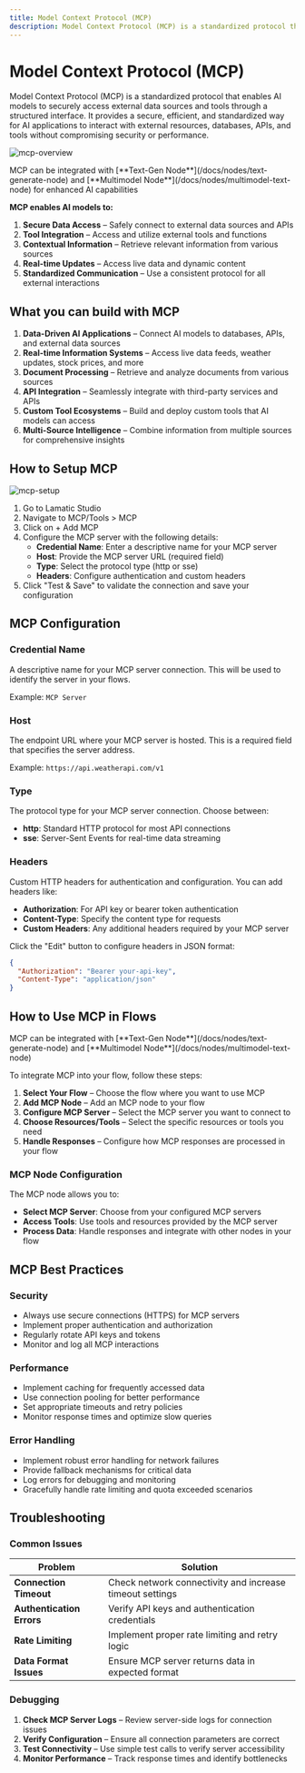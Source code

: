 ```yaml
---
title: Model Context Protocol (MCP)
description: Model Context Protocol (MCP) is a standardized protocol that enables AI models to securely access external data sources and tools through a structured interface.
---
```


# Model Context Protocol (MCP)

Model Context Protocol (MCP) is a standardized protocol that enables AI models to securely access external data sources and tools through a structured interface. It provides a secure, efficient, and standardized way for AI applications to interact with external resources, databases, APIs, and tools without compromising security or performance.

![mcp-overview](./img/mcp-overview.png)

<Callout>
MCP can be integrated with [**Text-Gen Node**](/docs/nodes/text-generate-node) and [**Multimodel Node**](/docs/nodes/multimodel-text-node) for enhanced AI capabilities
</Callout>
<br />

**MCP enables AI models to:**

1. **Secure Data Access** – Safely connect to external data sources and APIs
2. **Tool Integration** – Access and utilize external tools and functions
3. **Contextual Information** – Retrieve relevant information from various sources
4. **Real-time Updates** – Access live data and dynamic content
5. **Standardized Communication** – Use a consistent protocol for all external interactions

## What you can build with MCP

1. **Data-Driven AI Applications** – Connect AI models to databases, APIs, and external data sources
2. **Real-time Information Systems** – Access live data feeds, weather updates, stock prices, and more
3. **Document Processing** – Retrieve and analyze documents from various sources
4. **API Integration** – Seamlessly integrate with third-party services and APIs
5. **Custom Tool Ecosystems** – Build and deploy custom tools that AI models can access
6. **Multi-Source Intelligence** – Combine information from multiple sources for comprehensive insights

## How to Setup MCP

![mcp-setup](./img/mcp-config.png)

1. Go to Lamatic Studio
2. Navigate to MCP/Tools > MCP
3. Click on + Add MCP
4. Configure the MCP server with the following details:
   - **Credential Name**: Enter a descriptive name for your MCP server
   - **Host**: Provide the MCP server URL (required field)
   - **Type**: Select the protocol type (http or sse)
   - **Headers**: Configure authentication and custom headers
5. Click "Test & Save" to validate the connection and save your configuration

## MCP Configuration

### Credential Name
A descriptive name for your MCP server connection. This will be used to identify the server in your flows.

Example: `MCP Server`

### Host
The endpoint URL where your MCP server is hosted. This is a required field that specifies the server address.

Example: `https://api.weatherapi.com/v1`

### Type
The protocol type for your MCP server connection. Choose between:
- **http**: Standard HTTP protocol for most API connections
- **sse**: Server-Sent Events for real-time data streaming

### Headers
Custom HTTP headers for authentication and configuration. You can add headers like:
- **Authorization**: For API key or bearer token authentication
- **Content-Type**: Specify the content type for requests
- **Custom Headers**: Any additional headers required by your MCP server

Click the "Edit" button to configure headers in JSON format:
```json
{
  "Authorization": "Bearer your-api-key",
  "Content-Type": "application/json"
}
```


## How to Use MCP in Flows

<Callout>
MCP can be integrated with [**Text-Gen Node**](/docs/nodes/text-generate-node) and [**Multimodel Node**](/docs/nodes/multimodel-text-node)
</Callout>
<br/>

To integrate MCP into your flow, follow these steps:

1. **Select Your Flow** – Choose the flow where you want to use MCP
2. **Add MCP Node** – Add an MCP node to your flow
3. **Configure MCP Server** – Select the MCP server you want to connect to
4. **Choose Resources/Tools** – Select the specific resources or tools you need
5. **Handle Responses** – Configure how MCP responses are processed in your flow

### MCP Node Configuration

The MCP node allows you to:
- **Select MCP Server**: Choose from your configured MCP servers
- **Access Tools**: Use tools and resources provided by the MCP server
- **Process Data**: Handle responses and integrate with other nodes in your flow

## MCP Best Practices

### Security
- Always use secure connections (HTTPS) for MCP servers
- Implement proper authentication and authorization
- Regularly rotate API keys and tokens
- Monitor and log all MCP interactions

### Performance
- Implement caching for frequently accessed data
- Use connection pooling for better performance
- Set appropriate timeouts and retry policies
- Monitor response times and optimize slow queries

### Error Handling
- Implement robust error handling for network failures
- Provide fallback mechanisms for critical data
- Log errors for debugging and monitoring
- Gracefully handle rate limiting and quota exceeded scenarios

## Troubleshooting

### Common Issues

| **Problem** | **Solution** |
|-------------|--------------|
| **Connection Timeout** | Check network connectivity and increase timeout settings |
| **Authentication Errors** | Verify API keys and authentication credentials |
| **Rate Limiting** | Implement proper rate limiting and retry logic |
| **Data Format Issues** | Ensure MCP server returns data in expected format |

### Debugging

1. **Check MCP Server Logs** – Review server-side logs for connection issues
2. **Verify Configuration** – Ensure all connection parameters are correct
3. **Test Connectivity** – Use simple test calls to verify server accessibility
4. **Monitor Performance** – Track response times and identify bottlenecks

